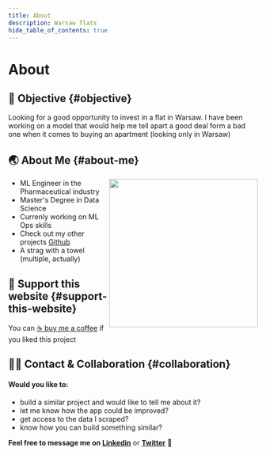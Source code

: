 ```yaml
---
title: About
description: Warsaw flats
hide_table_of_contents: true
---
```


<h1 className="pages--h1">About</h1>

## 🎯 Objective {#objective}

 Looking for a good opportunity to invest in a flat in Warsaw. 
 I have been working on a model that would help me tell apart a good deal form a bad one when it comes to buying an apartment
 (looking only in Warsaw)

## 🌏 About Me {#about-me}

<div markdown="1">
    <img  align="right" height="300px" src="../../static/img/about/boat_me_circle.png"></img>
    <p> 
      <ul>
        <li>
          ML Engineer in the Pharmaceutical industry
        </li>
        <li>
          Master's Degree in Data Science
        </li>
        <li>
          Currenly working on ML Ops skills
        </li>
        <li>
          Check out my other projects <a href="https://github.com/mbalcerzak">Github</a>
        </li>
        <li>
          A strag with a towel (multiple, actually)
        </li>
      </ul>
    </p>
</div>


## 🤗 Support this website {#support-this-website}

 You can [ ☕ buy me a coffee](https://www.buymeacoffee.com/mabdata) if you liked this project 

## 👋🏼 Contact & Collaboration {#collaboration}

#### Would you like to:
  - build a similar project and would like to tell me about it?  
  - let me know how the app could be improved?  
  - get access to the data I scraped?  
  - know how you can build something similar?  

**Feel free to message me on [Linkedin]('')** or **[Twitter]('')** 🤗
